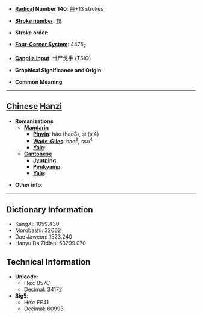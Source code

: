 * '''[[Wiktionary:Chinese radical index| Radical]] Number 140''': [[Wiktionary:Chinese radical index 艸|艸]]+13 strokes

* '''[[Wiktionary:Chinese total strokes index|Stroke number]]''': [[Wiktionary:Chinese total strokes index 19|19]]

* '''Stroke order''': 

* '''[[Wiktionary:Chinese four corner index|Four-Corner System]]''': 4475<sub>7</sub>

* '''[[Wiktionary:Chinese Cangjie index|Cangjie input]]''': 廿尸戈手 (TSIQ)

* '''Graphical Significance and Origin''': 

* '''Common Meaning'''

----

== [[Chinese]] [[Hanzi]] ==

* '''Romanizations'''
** '''[[Mandarin]]'''
*** '''[[Pinyin]]''': hǎo (hao3), sì (si4)
*** '''[[Wade-Giles]]''': hao<sup>3</sup>, ssu<sup>4</sup>
*** '''[[Yale]]''': 
** '''[[Cantonese]]'''
*** '''[[Jyutping]]''':
*** '''[[Penkyamp]]''': 
*** '''[[Yale]]''': 

* '''Other info''': 

----

== Dictionary Information ==

* KangXi: 1059.430
* Morobashi: 32062
* Dae Jaweon: 1523.240
* Hanyu Da Zidian: 53299.070

== Technical Information ==

* '''Unicode''':
** Hex: 857C
** Decimal: 34172
* '''Big5''':
** Hex: EE41
** Decimal: 60993